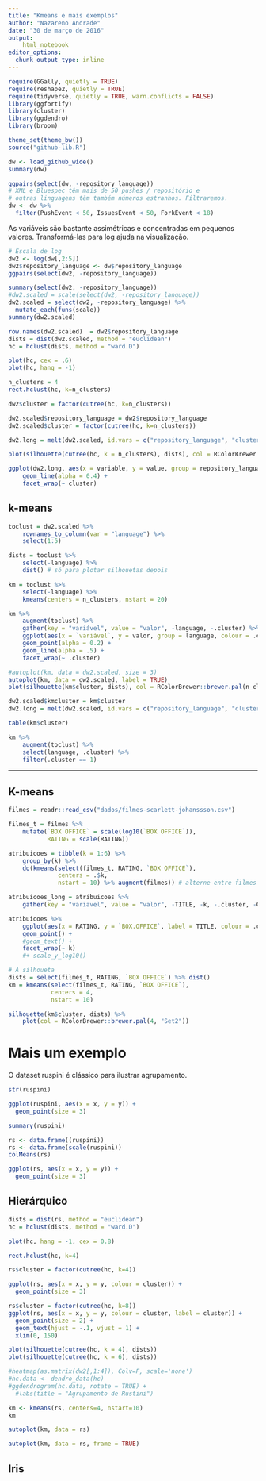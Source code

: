 ```yaml
---
title: "Kmeans e mais exemplos"
author: "Nazareno Andrade"
date: "30 de março de 2016"
output: 
    html_notebook
editor_options: 
  chunk_output_type: inline
---
```


```r
require(GGally, quietly = TRUE)
require(reshape2, quietly = TRUE)
require(tidyverse, quietly = TRUE, warn.conflicts = FALSE)
library(ggfortify)
library(cluster)
library(ggdendro)
library(broom)

theme_set(theme_bw())
source("github-lib.R")
```

```r
dw <- load_github_wide()
summary(dw)

ggpairs(select(dw, -repository_language))
# XML e Bluespec têm mais de 50 pushes / repositório e 
# outras linguagens têm também números estranhos. Filtraremos.
dw <- dw %>% 
  filter(PushEvent < 50, IssuesEvent < 50, ForkEvent < 18)
```

As variáveis são bastante assimétricas e concentradas em pequenos valores. Transformá-las para log ajuda na visualização.

```r
# Escala de log 
dw2 <- log(dw[,2:5])
dw2$repository_language <- dw$repository_language
ggpairs(select(dw2, -repository_language))

summary(select(dw2, -repository_language))
#dw2.scaled = scale(select(dw2, -repository_language))
dw2.scaled = select(dw2, -repository_language) %>% 
  mutate_each(funs(scale))
summary(dw2.scaled)
```


```r
row.names(dw2.scaled)  = dw2$repository_language
dists = dist(dw2.scaled, method = "euclidean")
hc = hclust(dists, method = "ward.D")

plot(hc, cex = .6)
plot(hc, hang = -1)

n_clusters = 4
rect.hclust(hc, k=n_clusters)

dw2$cluster = factor(cutree(hc, k=n_clusters))

dw2.scaled$repository_language = dw2$repository_language
dw2.scaled$cluster = factor(cutree(hc, k=n_clusters))

dw2.long = melt(dw2.scaled, id.vars = c("repository_language", "cluster"))

plot(silhouette(cutree(hc, k = n_clusters), dists), col = RColorBrewer::brewer.pal(n_clusters, "Set2"))

ggplot(dw2.long, aes(x = variable, y = value, group = repository_language, colour = cluster)) + 
    geom_line(alpha = 0.4) + 
    facet_wrap(~ cluster) 

```

## k-means

```r
toclust = dw2.scaled %>% 
    rownames_to_column(var = "language") %>% 
    select(1:5) 

dists = toclust %>% 
    select(-language) %>% 
    dist() # só para plotar silhouetas depois

km = toclust %>% 
    select(-language) %>% 
    kmeans(centers = n_clusters, nstart = 20)

km %>% 
    augment(toclust) %>% 
    gather(key = "variável", value = "valor", -language, -.cluster) %>% 
    ggplot(aes(x = `variável`, y = valor, group = language, colour = .cluster)) + 
    geom_point(alpha = 0.2) + 
    geom_line(alpha = .5) + 
    facet_wrap(~ .cluster) 

#autoplot(km, data = dw2.scaled, size = 3)
autoplot(km, data = dw2.scaled, label = TRUE)
plot(silhouette(km$cluster, dists), col = RColorBrewer::brewer.pal(n_clusters, "Set2"))

dw2.scaled$kmcluster = km$cluster
dw2.long = melt(dw2.scaled, id.vars = c("repository_language", "cluster", "kmcluster"))

table(km$cluster)

km %>% 
    augment(toclust) %>% 
    select(language, .cluster) %>% 
    filter(.cluster == 1)

```


--------------------


## K-means

```r
filmes = readr::read_csv("dados/filmes-scarlett-johanssson.csv")

filmes_t = filmes %>% 
    mutate(`BOX OFFICE` = scale(log10(`BOX OFFICE`)), 
           RATING = scale(RATING)) 

atribuicoes = tibble(k = 1:6) %>% 
    group_by(k) %>% 
    do(kmeans(select(filmes_t, RATING, `BOX OFFICE`), 
              centers = .$k, 
              nstart = 10) %>% augment(filmes)) # alterne entre filmes e filmes_t no augment  

atribuicoes_long = atribuicoes %>% 
    gather(key = "variavel", value = "valor", -TITLE, -k, -.cluster, -CREDIT) 

atribuicoes %>%
    ggplot(aes(x = RATING, y = `BOX.OFFICE`, label = TITLE, colour = .cluster)) + 
    geom_point() + 
    #geom_text() + 
    facet_wrap(~ k)
    #+ scale_y_log10()

# A silhoueta
dists = select(filmes_t, RATING, `BOX OFFICE`) %>% dist()
km = kmeans(select(filmes_t, RATING, `BOX OFFICE`), 
            centers = 4, 
            nstart = 10) 

silhouette(km$cluster, dists) %>% 
    plot(col = RColorBrewer::brewer.pal(4, "Set2"))
```

# Mais um exemplo

O dataset ruspini é clássico para ilustrar agrupamento.

```r
str(ruspini)

ggplot(ruspini, aes(x = x, y = y)) + 
  geom_point(size = 3)

summary(ruspini)

rs <- data.frame((ruspini))
rs <- data.frame(scale(ruspini))
colMeans(rs)

ggplot(rs, aes(x = x, y = y)) + 
  geom_point(size = 3)

```

## Hierárquico

```r
dists = dist(rs, method = "euclidean")
hc = hclust(dists, method = "ward.D")

plot(hc, hang = -1, cex = 0.8)

rect.hclust(hc, k=4)

rs$cluster = factor(cutree(hc, k=4))

ggplot(rs, aes(x = x, y = y, colour = cluster)) + 
  geom_point(size = 3) 

rs$cluster = factor(cutree(hc, k=8))
ggplot(rs, aes(x = x, y = y, colour = cluster, label = cluster)) + 
  geom_point(size = 2) + 
  geom_text(hjust = -.1, vjust = 1) + 
  xlim(0, 150)

plot(silhouette(cutree(hc, k = 4), dists))
plot(silhouette(cutree(hc, k = 6), dists))

#heatmap(as.matrix(dw2[,1:4]), Colv=F, scale='none')
#hc.data <- dendro_data(hc)
#ggdendrogram(hc.data, rotate = TRUE) + 
  #labs(title = "Agrupamento de Rustini")
```

```r
km <- kmeans(rs, centers=4, nstart=10)
km

autoplot(km, data = rs)

autoplot(km, data = rs, frame = TRUE)

```

## Iris

```r

```

